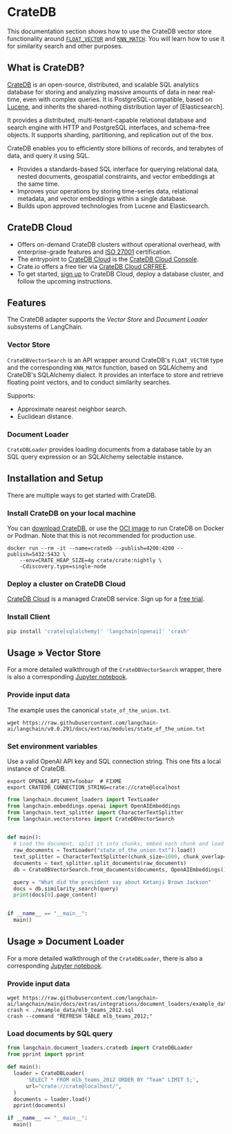 # CrateDB

This documentation section shows how to use the CrateDB vector store
functionality around [`FLOAT_VECTOR`] and [`KNN_MATCH`]. You will learn
how to use it for similarity search and other purposes.


## What is CrateDB?

[CrateDB] is an open-source, distributed, and scalable SQL analytics database
for storing and analyzing massive amounts of data in near real-time, even with
complex queries. It is PostgreSQL-compatible, based on [Lucene], and inherits
the shared-nothing distribution layer of [Elasticsearch].

It provides a distributed, multi-tenant-capable relational database and search
engine with HTTP and PostgreSQL interfaces, and schema-free objects. It supports
sharding, partitioning, and replication out of the box.

CrateDB enables you to efficiently store billions of records, and terabytes of
data, and query it using SQL.

- Provides a standards-based SQL interface for querying relational data, nested
  documents, geospatial constraints, and vector embeddings at the same time.
- Improves your operations by storing time-series data, relational metadata,
  and vector embeddings within a single database.
- Builds upon approved technologies from Lucene and Elasticsearch.


## CrateDB Cloud

- Offers on-demand CrateDB clusters without operational overhead, 
  with enterprise-grade features and [ISO 27001] certification.
- The entrypoint to [CrateDB Cloud] is the [CrateDB Cloud Console].
- Crate.io offers a free tier via [CrateDB Cloud CRFREE].
- To get started, [sign up] to CrateDB Cloud, deploy a database cluster,
  and follow the upcoming instructions.


## Features

The CrateDB adapter supports the _Vector Store_ and _Document Loader_
subsystems of LangChain.

### Vector Store

`CrateDBVectorSearch` is an API wrapper around CrateDB's `FLOAT_VECTOR` type
and the corresponding `KNN_MATCH` function, based on SQLAlchemy and CrateDB's
SQLAlchemy dialect. It provides an interface to store and retrieve floating
point vectors, and to conduct similarity searches.

Supports:
- Approximate nearest neighbor search.
- Euclidean distance.

### Document Loader

`CrateDBLoader` provides loading documents from a database table by an SQL
query expression or an SQLAlchemy selectable instance.


## Installation and Setup

There are multiple ways to get started with CrateDB.

### Install CrateDB on your local machine

You can [download CrateDB], or use the [OCI image] to run CrateDB on Docker or Podman.
Note that this is not recommended for production use.

```shell
docker run --rm -it --name=cratedb --publish=4200:4200 --publish=5432:5432 \
    --env=CRATE_HEAP_SIZE=4g crate/crate:nightly \
    -Cdiscovery.type=single-node
```

### Deploy a cluster on CrateDB Cloud

[CrateDB Cloud] is a managed CrateDB service. Sign up for a [free trial].

### Install Client

```bash
pip install 'crate[sqlalchemy]' 'langchain[openai]' 'crash'
```


## Usage » Vector Store

For a more detailed walkthrough of the `CrateDBVectorSearch` wrapper, there is also
a corresponding [Jupyter notebook](/docs/extras/integrations/vectorstores/cratedb.html).

### Provide input data
The example uses the canonical `state_of_the_union.txt`.
```shell
wget https://raw.githubusercontent.com/langchain-ai/langchain/v0.0.291/docs/extras/modules/state_of_the_union.txt
```

### Set environment variables
Use a valid OpenAI API key and SQL connection string. This one fits a local instance of CrateDB.
```shell
export OPENAI_API_KEY=foobar  # FIXME
export CRATEDB_CONNECTION_STRING=crate://crate@localhost
```

```python
from langchain.document_loaders import TextLoader
from langchain.embeddings.openai import OpenAIEmbeddings
from langchain.text_splitter import CharacterTextSplitter
from langchain.vectorstores import CrateDBVectorSearch


def main():
  # Load the document, split it into chunks, embed each chunk and load it into the vector store.
  raw_documents = TextLoader("state_of_the_union.txt").load()
  text_splitter = CharacterTextSplitter(chunk_size=1000, chunk_overlap=0)
  documents = text_splitter.split_documents(raw_documents)
  db = CrateDBVectorSearch.from_documents(documents, OpenAIEmbeddings())

  query = "What did the president say about Ketanji Brown Jackson"
  docs = db.similarity_search(query)
  print(docs[0].page_content)


if __name__ == "__main__":
  main()
```


## Usage » Document Loader

For a more detailed walkthrough of the `CrateDBLoader`, there is also a corresponding
[Jupyter notebook](/docs/extras/integrations/document_loaders/cratedb.html).


### Provide input data
```shell
wget https://raw.githubusercontent.com/langchain-ai/langchain/main/docs/extras/integrations/document_loaders/example_data/mlb_teams_2012.sql
crash < ./example_data/mlb_teams_2012.sql
crash --command "REFRESH TABLE mlb_teams_2012;"
```

### Load documents by SQL query
```python
from langchain.document_loaders.cratedb import CrateDBLoader
from pprint import pprint

def main():
  loader = CrateDBLoader(
      'SELECT * FROM mlb_teams_2012 ORDER BY "Team" LIMIT 5;',
      url="crate://crate@localhost/",
  )
  documents = loader.load()
  pprint(documents)

if __name__ == "__main__":
  main()
```


[CrateDB]: https://github.com/crate/crate
[CrateDB Cloud]: https://crate.io/product
[CrateDB Cloud Console]: https://console.cratedb.cloud/
[CrateDB Cloud CRFREE]: https://community.crate.io/t/new-cratedb-cloud-edge-feature-cratedb-cloud-free-tier/1402
[CrateDB SQLAlchemy dialect]: https://crate.io/docs/python/en/latest/sqlalchemy.html
[download CrateDB]: https://crate.io/download
[Elastisearch]: https://github.com/elastic/elasticsearch
[`FLOAT_VECTOR`]: https://crate.io/docs/crate/reference/en/master/general/ddl/data-types.html#float-vector
[free trial]: https://crate.io/lp-crfree?utm_source=langchain
[ISO 27001]: https://crate.io/blog/cratedb-elevates-its-security-standards-and-achieves-iso-27001-certification
[`KNN_MATCH`]: https://crate.io/docs/crate/reference/en/master/general/builtins/scalar-functions.html#scalar-knn-match
[Lucene]: https://github.com/apache/lucene
[OCI image]: https://hub.docker.com/_/crate
[sign up]: https://console.cratedb.cloud/
